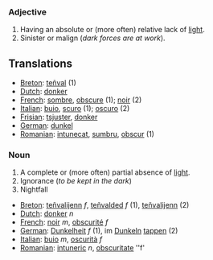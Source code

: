 ===Adjective===
#Having an absolute or (more often) relative lack of [[light]].
#Sinister or malign (''dark forces are at work'').

==Translations==
*[[Breton]]: [[teñval]] (1)
*[[Dutch]]: [[donker]]
*[[French]]: [[sombre]], [[obscure]] (1); [[noir]] (2)
*[[Italian]]: [[buio]], [[scuro]] (1); [[oscuro]] (2)
*[[Frisian]]: [[tsjuster]], [[donker]]
*[[German]]: [[dunkel]]
*[[Romanian]]: [[intunecat]], [[sumbru]], [[obscur]] (1)
===Noun===
#A complete or (more often) partial absence of [[light]].
#Ignorance (''to be kept in the dark'')
#Nightfall

*[[Breton]]: [[teñvalijenn]] ''f'', [[teñvalded]] ''f'' (1), [[teñvalijenn]] (2)
*[[Dutch]]: [[donker]] ''n''
*[[French]]: [[noir]] ''m'', [[obscurité]] ''f''
*[[German]]: [[Dunkelheit]] ''f'' (1), im [[Dunkeln]] [[tappen]] (2)
*[[Italian]]: [[buio]] ''m'', [[oscurità]] ''f''
*[[Romanian]]: [[intuneric]] ''n'', [[obscuritate]] ''f'